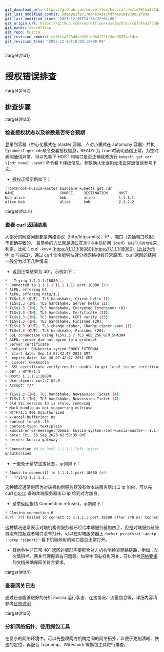 ```yaml
---
git_download_url: https://github.com/secretflow/kuscia/raw/cdf8fea273ddec092fa9b4f22fc3ded837ad3dcd/docs/reference/troubleshoot/networkauthorizationcheck.md
git_last_modified_commit: bdea9a1f97178c4b34dacfdf4a95b49d0951f899
git_last_modified_time: '2023-12-06T13:36:22+08:00'
git_origin_url: https://github.com/secretflow/kuscia/blob/cdf8fea273ddec092fa9b4f22fc3ded837ad3dcd/docs/reference/troubleshoot/networkauthorizationcheck.md
git_owner: secretflow
git_repo: kuscia
git_revision_commit: cdf8fea273ddec092fa9b4f22fc3ded837ad3dcd
git_revision_time: '2023-12-25T18:00:13+08:00'
---
```


:target{#id1}

# 授权错误排查

:target{#id2}

## 排查步骤

:target{#id3}

### 检查授权状态以及参数是否符合预期

登录到容器（中心化模式在 master 容器、点对点模式在 automony 容器）并执行`kubectl get cdr`命令查看授权信息，READY 为 True 时表明通信正常，为空时表明通信异常，可以先看下 HOST 和端口是否正确或者执行 `kubectl get cdr ${cdr_name} -oyaml` 命令看下详细信息，参数确认无误仍无法正常通信请参考下文。

- 授权正常示例如下：

```bash
[root@root-kuscia-master kuscia]# kubectl get cdr
NAME                     SOURCE     DESTINATION     HOST
bob-alice                bob        alice           1.1.1.1             Token            True
alice-bob                alice      bob             2.2.2.2             Token            True
```

:target{#curl}

### 查看 curl 返回结果

大部分的网络问题都是网络协议（http/https/mtls）、IP 、端口（包括端口映射）不正确导致的， 最简单的方法就是通过在`源节点`手动访问（curl）`目标节点的地址`来判定。比如：curl -kvvv [https://1.1.1.1:18080](https://1.1.1.1:18080)（此处为示例 ip 与端口），通过 curl 命令能够快速分析网络授权异常原因，curl 返回的结果一般分为以下几种情况：

- 返回正常结果为 401，示例如下：

```bash
*   Trying 1.1.1.1:18080...
* Connected to 1.1.1.1 (1.1.1.1) port 18080 (#0)
* ALPN, offering h2
* ALPN, offering http/1.1
* TLSv1.3 (OUT), TLS handshake, Client hello (1):
* TLSv1.3 (IN), TLS handshake, Server hello (2):
* TLSv1.3 (IN), TLS handshake, Encrypted Extensions (8):
* TLSv1.3 (IN), TLS handshake, Certificate (11):
* TLSv1.3 (IN), TLS handshake, CERT verify (15):
* TLSv1.3 (IN), TLS handshake, Finished (20):
* TLSv1.3 (OUT), TLS change cipher, Change cipher spec (1):
* TLSv1.3 (OUT), TLS handshake, Finished (20):
* SSL connection using TLSv1.3 / TLS_AES_256_GCM_SHA384
* ALPN, server did not agree to a protocol
* Server certificate:
*  subject: CN=kuscia-system_ENVOY_EXTERNAL
*  start date: Sep 14 07:42:47 2023 GMT
*  expire date: Jan 30 07:42:47 2051 GMT
*  issuer: CN=Kuscia
*  SSL certificate verify result: unable to get local issuer certificate (20), continuing anyway.
> GET / HTTP/1.1
> Host: 1.1.1.1:18080
> User-Agent: curl/7.82.0
> Accept: */*
>
* TLSv1.3 (IN), TLS handshake, Newsession Ticket (4):
* TLSv1.3 (IN), TLS handshake, Newsession Ticket (4):
* old SSL session ID is stale, removing
* Mark bundle as not supporting multiuse
< HTTP/1.1 401 Unauthorized
< x-accel-buffering: no
< content-length: 13
< content-type: text/plain
< kuscia-error-message: Domain kuscia-system.root-kuscia-master<--1.1.1.1 return http code 401.
< date: Fri, 15 Sep 2023 02:50:39 GMT
< server: kuscia-gateway
<
* Connection #0 to host 1.1.1.1 left intact
unauthorized
```

- 一直处于请求连接状态，示例如下：

```bash
* About to connect() to 1.1.1.1 port 18080 (#0)
*   Trying 1.1.1.1...
```

这种情况通常是因为对端机构侧服务器没有给本端服务器出口 ip 加白，可以先 curl [cip.cc](http://cip.cc) 查询本端服务器出口 ip 给到对方加白。

- 请求返回报错 Connection refused，示例如下：

```bash
* Closing connection 0
curl: (7) Failed to connect to 1.1.1.1 port 18080 after 248 ms: Connection refused
```

这种情况通常表示对端机构侧服务器已经给本端服务器加白了，但是对端服务器服务没有拉起或者端口没有打开，可以在对端服务器上 `docker ps` `netstat -anutp | grep "${port}"` 看下机器映射的端口是否正常打开。

- 其他各种非正常 401 返回的情形需要配合对方机构侧检查网络链路，例如：防火墙阻拦、网关代理配置有问题等。如果中间有机构网关，可以参考[网络要求](../../deployment/networkrequirements.mdx)的文档来确保网关符合要求。

:target{#id4}

### 查看网关日志

通过日志能够很好的分析 kuscia 运行状态、连接情况、流量信息等，详细内容请参考[日志说明](../../deployment/logdescription.mdx#envoy)

:target{#id5}

### 分析网络拓扑、使用抓包工具

在复杂的网络环境中，可以先整理两方机构之间的网络拓扑，以便于更加清晰、快速的定位，再配合 Tcpdump、Wireshark 等抓包工具进行排查。
